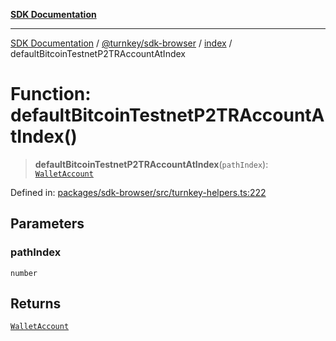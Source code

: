 [**SDK Documentation**](../../../../README.mdx)

***

[SDK Documentation](../../../../packages.mdx) / [@turnkey/sdk-browser](../../README.mdx) / [index](../README.mdx) / defaultBitcoinTestnetP2TRAccountAtIndex

# Function: defaultBitcoinTestnetP2TRAccountAtIndex()

> **defaultBitcoinTestnetP2TRAccountAtIndex**(`pathIndex`): [`WalletAccount`](../interfaces/WalletAccount.mdx)

Defined in: [packages/sdk-browser/src/turnkey-helpers.ts:222](https://github.com/tkhq/sdk/blob/3a88af7d1d927c6022706911d6af0f92f1440e00/packages/sdk-browser/src/turnkey-helpers.ts#L222)

## Parameters

### pathIndex

`number`

## Returns

[`WalletAccount`](../interfaces/WalletAccount.mdx)
